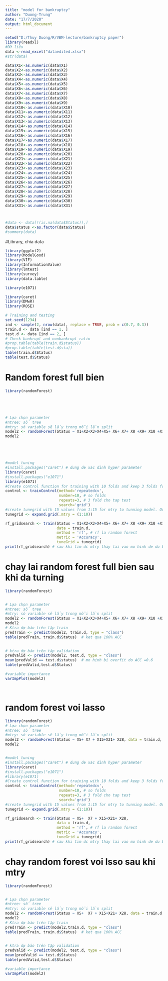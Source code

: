 ```yaml
---
title: "model for bankruptcy"
author: "Duong-Trung"
date: "17/7/2020"
output: html_document
---
```


```r
setwd("D:/Thuy Duong/R/VBM-lecture/bankruptcy paper")
library(readxl)
#Dữ liệu
data <-read_excel("dataedited.xlsx")
#str(data)
```





```r
data$X1<-as.numeric(data$X1)
data$X2<-as.numeric(data$X2)
data$X3<-as.numeric(data$X3)
data$X4<-as.numeric(data$X4)
data$X5<-as.numeric(data$X5)
data$X6<-as.numeric(data$X6)
data$X7<-as.numeric(data$X7)
data$X8<-as.numeric(data$X8)
data$X9<-as.numeric(data$X9)
data$X10<-as.numeric(data$X10)
data$X11<-as.numeric(data$X11)
data$X12<-as.numeric(data$X12)
data$X13<-as.numeric(data$X13)
data$X14<-as.numeric(data$X14)
data$X15<-as.numeric(data$X15)
data$X16<-as.numeric(data$X16)
data$X17<-as.numeric(data$X17)
data$X18<-as.numeric(data$X18)
data$X19<-as.numeric(data$X19)
data$X20<-as.numeric(data$X20)
data$X21<-as.numeric(data$X21)
data$X22<-as.numeric(data$X22)
data$X23<-as.numeric(data$X23)
data$X24<-as.numeric(data$X24)
data$X25<-as.numeric(data$X25)
data$X26<-as.numeric(data$X26)
data$X27<-as.numeric(data$X27)
data$X28<-as.numeric(data$X28)
data$X29<-as.numeric(data$X29)
data$X30<-as.numeric(data$X30)
data$X31<-as.numeric(data$X31)

```

#
```r

#data <- data[!(is.na(data$Status)),]
data$status <-as.factor(data$Status)
#summary(data)
```
#Library, chia data
```r
library(ggplot2)
library(ModelGood)
library(VIF)
library(InformationValue)
library(lmtest)
library(survey)
library(data.table)

library(e1071)

library(caret)
library(DMwR)
library(ROSE)

# Training and testing
set.seed(1234)
ind <- sample(2, nrow(data), replace = TRUE, prob = c(0.7, 0.3))
train.d <- data [ind == 1, ]
test.d <- data [ind == 2, ]
# Check bankrupt and nonbankrupt ratio
#prop.table(table(train.d$status))
#prop.table(table(test.d$sta))
table(train.d$Status)
table(test.d$Status)


```




# Random forest full bien
```r
library(randomForest)





# Lựa chọn parameter
#ntree: số tree
#mtry: só variable sẽ lấy trong mỗi lần split
model2 <- randomForest(Status ~ X1+X2+X3+X4+X5+ X6+ X7+ X8 +X9+ X10 +X11+ X12 +X13+ X14+ X15+ X16+ X17 +X18+ X19+ X20 +X21+ X22+ X23+ X24+ X25+ X26+ X27+ X28+ X29+ X30+ X31, data = train.d, ntree = 500, mtry = 6, importance = TRUE)
model2





#model tuning
#install.packages("caret") # dung de xac dinh hyper parameter
library(caret)
#install.packages("e1071")
library(e1071)
#Create control function for training with 10 folds and keep 3 folds for training. search method is grid.
control <- trainControl(method='repeatedcv', 
                        number=10, # so folds
                        repeats=3, # 3 fold cho tap test
                        search='grid')
#create tunegrid with 15 values from 1:15 for mtry to tunning model. Our train function will change number of entry variable at each split according to tunegrid. 
tunegrid <- expand.grid(.mtry = (1:10)) 

rf_gridsearch <- train(Status ~ X1+X2+X3+X4+X5+ X6+ X7+ X8 +X9+ X10 +X11+ X12 +X13+ X14+ X15+ X16+ X17 +X18+ X19+ X20 +X21+ X22+ X23+ X24+ X25+ X26+ X27+ X28+ X29+ X30+ X31, 
                       data = train.d,
                       method = 'rf', # rf la random forest
                       metric = 'Accuracy',
                       tuneGrid = tunegrid)
print(rf_gridsearch) # sau khi tim dc mtry thay lai vao mo hinh de du bao


```

# chay lai random forest full bien sau khi da turning
```r
library(randomForest)


# Lựa chọn parameter
#ntree: số tree
#mtry: só variable sẽ lấy trong mỗi lần split
model2 <- randomForest(Status ~ X1+X2+X3+X4+X5+ X6+ X7+ X8 +X9+ X10 +X11+ X12 +X13+ X14+ X15+ X16+ X17 +X18+ X19+ X20 +X21+ X22+ X23+ X24+ X25+ X26+ X27+ X28+ X29+ X30+ X31, data =train.d, ntree = 500, mtry = 1, importance = TRUE)
model2
# Ktra dự báo trên tập train
predTrain <- predict(model2, train.d, type = "class")
table(predTrain, train.d$Status)  # ket qua 100% ACC

 
# ktra dự báo trên tập validation
predValid <- predict(model2, test.d, type = "class")
mean(predValid == test.d$status)  # mo hinh bi overfit do ACC =0.6                  
table(predValid,test.d$Status)

#variable importance
varImpPlot(model2)




```

# random forest voi lasso
```r

library(randomForest)
# Lựa chọn parameter
#ntree: số tree
#mtry: só variable sẽ lấy trong mỗi lần split
model2 <- randomForest(Status ~ X5+ X7 + X15+X21+ X28, data = train.d, ntree = 500, mtry = 6, importance = TRUE)
model2


#model tuning
#install.packages("caret") # dung de xac dinh hyper parameter
library(caret)
#install.packages("e1071")
#library(e1071)
#Create control function for training with 10 folds and keep 3 folds for training. search method is grid.
control <- trainControl(method='repeatedcv', 
                        number=10, # so folds
                        repeats=3, # 3 fold cho tap test
                        search='grid')
#create tunegrid with 15 values from 1:15 for mtry to tunning model. Our train function will change number of entry variable at each split according to tunegrid. 
tunegrid <- expand.grid(.mtry = (1:10)) 

rf_gridsearch <- train(Status ~ X5+  X7 + X15+X21+ X28, 
                       data = train.d,
                       method = 'rf', # rf la random forest
                       metric = 'Accuracy',
                       tuneGrid = tunegrid)
print(rf_gridsearch) # sau khi tim dc mtry thay lai vao mo hinh de du bao
```
# chay random forest voi lsso sau khi mtry
```r

library(randomForest)


# Lựa chọn parameter
#ntree: số tree
#mtry: só variable sẽ lấy trong mỗi lần split
model2 <- randomForest(Status ~ X5+  X7 + X15+X21+ X28, data = train.d, ntree = 500, mtry = 2, importance = TRUE)
model2
# Ktra dự báo trên tập train
predTrain <- predict(model2,train.d, type = "class")
table(predTrain, train.d$Status)  # ket qua 100% ACC

 
# ktra dự báo trên tập validation
predValid <- predict(model2, test.d, type = "class")
mean(predValid == test.d$Status) 
table(predValid,test.d$Status)

#variable importance
varImpPlot(model2)


```


